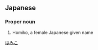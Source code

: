 ==Japanese==
{{ja-kanjitab|穂|実|子}}

===Proper noun===
{{ja-pos|proper|ほみこ}}
# Homiko, a female Japanese given name

[[Category:Japanese female given names|ほみこ]]